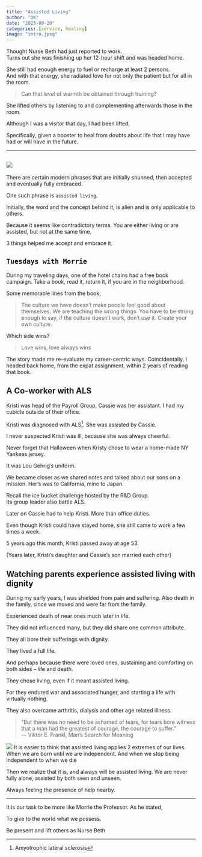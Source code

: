 ```yaml
---
title: "Assisted Living"
author: "DK"
date: "2023-09-20"
categories: [service, healing]
image: "intro.jpeg"
---
```


Thought Nurse Beth had just reported to work.  
Turns out she was finishing up her 12-hour shift and was headed home.

She still had enough energy to fuel or recharge at least 2 persons.  
And with that energy, she radiated love for not only the patient but for all in the room.

> Can that level of warmth be obtained through training?

She lifted others by listening to and complementing afterwards those in the room.

Although I was a visitor that day, I had been lifted.

Specifically, given a booster to heal from doubts about life that I may have had or will have in the future.

---

![](main3.jpeg)
---

There are certain modern phrases that are initially shunned, then accepted and eventually fully embraced.

One such phrase is `assisted living`.

Initially, the word and the concept behind it, is alien and is only applicable to others. 

Because it seems like contradictory terms. 
You are either living or are assisted, but not at the same time.

3 things helped me accept and embrace it.

## `Tuesdays with Morrie`

During my traveling days, one of the hotel chains had a free book campaign.
Take a book, read it, return it, if you are in the neighborhood.

Some memorable lines from the book,

> The culture we have doesn't make people feel good about themselves.
We are teaching the wrong things.
You have to be strong enough to say, if the culture doesn't work, don't use it.
Create your own culture.

Which side wins?

> Love wins, love always wins

The story made me re-evaluate my career-centric ways.
Coincidentally, I headed back home, from the expat assignment, within 2 years of reading that book.

## A Co-worker with ALS

Kristi was head of the Payroll Group, Cassie was her assistant.
I had my cubicle outside of their office.

Kristi was diagnosed with ALS^[Amyotrophic lateral sclerosis]. 
She was assisted by Cassie.

I never suspected Kristi was ill, because she was always cheerful.

Never forget that Halloween when Kristy chose to wear a home-made NY Yankees jersey. 

It was Lou Gehrig's uniform.

We became closer as we shared notes and talked about our sons on a mission.
Her's was to California, mine to Japan.

Recall the ice bucket challenge hosted by the R&D Group.  
Its group leader also battle ALS.

Later on Cassie had to help Kristi.
More than office duties.

Even though Kristi could have stayed home, she still came to work a few times a week.

5 years ago this month, Kristi passed away at age 53.

(Years later, Kristi's daughter and Cassie's son married each other)

## Watching parents experience assisted living with dignity

During my early years, I was shielded from pain and suffering.
Also death in the family, since we moved and were far from the family.

Experienced death of near ones much later in life.

They did not influenced many, but they did share one common attribute.

They all bore their sufferings with dignity.

They lived a full life.

And perhaps because there were loved ones, sustaining and comforting on both sides -- life and death.

They chose living, even if it meant assisted living. 

For they endured war and associated hunger, and starting a life with virtually nothing.

They also overcame arthritis, dialysis and other age related illness.

> "But there was no need to be ashamed of tears, for tears bore witness that a man had the greatest of courage, the courage to suffer."   
> ― Viktor E. Frankl, Man's Search for Meaning

![](main2.jpeg)
It is easier to think that assisted living applies 2 extremes of our lives.
When we are born until we are independent.
And when we stop being independent to when we die

Then we realize that it is, and always will be assisted living. 
We are never fully alone, assisted by both seen and unseen.

Always feeling the presence of help nearby.

---

It is our task to be more like Morrie the Professor.
As he stated,

To give to the world what we possess.

Be present and lift others as Nurse Beth